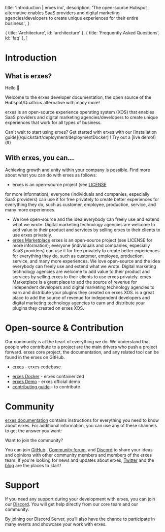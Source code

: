 
  title: 'Introduction | erxes inc',
  description:
    'The open-source Hubspot alternative enables SaaS providers and digital marketing agencies/developers to create unique experiences for their entire business.',
}

  { title: 'Architecture', id: 'architecture' },
  { title: 'Frequently Asked Questions', id: 'faq' },
]

<HeroPattern />

# **Introduction**


## What is erxes?

Hello 👋

Welcome to the erxes developer documentation, the open source of the Hubspot/Qualtrics alternative with many more!

erxes is an open-source experience operating system (XOS) that enables SaaS providers and digital marketing agencies/developers to create unique experiences that work for all types of business.

<Note>
  Can't wait to start using erxes? Get started with erxes with our [Installation guide](/quickstart/deployment/deploymentDocker) ! Try out a [live demo!](#)
</Note>


## With erxes, you can... 

Achieving growth and unity within your company is possible. Find more about what you can do with erxes as follows:

- erxes is an open-source project (see [LICENSE](https://github.com/erxes/erxes/blob/master/LICENSE.md ) 
<script src='https://cdn.jsdelivr.net/gh/eddymens/markdown-external-link-script@v2.0.0/main.min.js'></script> for more information); everyone (individuals and companies, especially SaaS providers) can use it for free privately to create better experiences for everything they do, such as customer, employee, production, service, and many more experiences.
- We love open-source and the idea everybody can freely use and extend what we wrote. Digital marketing technology agencies are welcome to add value to their product and services by selling erxes to their clients to use erxes privately.
- [erxes Marketplace](https://erxes.io/marketplace) <script src='https://cdn.jsdelivr.net/gh/eddymens/markdown-external-link-script@v2.0.0/main.min.js'></script> erxes is an open-source project (see LICENSE for more information); everyone (individuals and companies, especially SaaS providers) can use it for free privately to create better experiences for everything they do, such as customer, employee, production, service, and many more experiences.
We love open-source and the idea everybody can freely use and extend what we wrote. Digital marketing technology agencies are welcome to add value to their product and services by selling erxes to their clients to use erxes privately.
erxes Marketplace is a great place to add the source of revenue for independent developers and digital marketing technology agencies to earn and distribute your plugins they created on erxes XOS. is a great place to add the source of revenue for independent developers and digital marketing technology agencies to earn and distribute your plugins they created on erxes XOS.

# Open-source & Contribution

Our community is at the heart of everything we do. We understand that people who contribute to a project are the main drivers who push a project forward. erxes core project, the documentation, and any related tool can be found in the erxes on GitHub.

- [erxes](https://github.com/erxes/erxes) - erxes codebase
<script src='https://cdn.jsdelivr.net/gh/eddymens/markdown-external-link-script@v2.0.0/main.min.js'></script>
- [erxes Docker](/quickstart/groups/ubuntu) - erxes containerized
- [erxes Demo](#) - erxes official demo
- [contributing guide](/pagination) - to contribute

# Community


[erxes documentation](/intro) contains instructions for everything you need to know about erxes. For additional information, you can use any of these channels to get the answer you want:

<Note>
  Want to join the community?

You can join [GitHub](https://github.com/erxes/erxes) <script src='https://cdn.jsdelivr.net/gh/eddymens/markdown-external-link-script@v2.0.0/main.min.js'></script>, [Community forum](https://github.com/erxes/erxes/discussions)<script src='https://cdn.jsdelivr.net/gh/eddymens/markdown-external-link-script@v2.0.0/main.min.js'></script>, and [Discord](https://discord.com/invite/aaGzy3gQK5)<script src='https://cdn.jsdelivr.net/gh/eddymens/markdown-external-link-script@v2.0.0/main.min.js'></script> to share your ideas and opinions with other community members and members of the erxes team. If you're looking for news and updates about erxes, [Twitter](https://twitter.com/erxesHQ)<script src='https://cdn.jsdelivr.net/gh/eddymens/markdown-external-link-script@v2.0.0/main.min.js'></script> and the [blog](https://erxes.io/blog)<script src='https://cdn.jsdelivr.net/gh/eddymens/markdown-external-link-script@v2.0.0/main.min.js'></script> are the places to start!
</Note>

# Support


If you need any support during your development with erxes, you can join our [Discord](https://discord.com/invite/aaGzy3gQK5)<script src='https://cdn.jsdelivr.net/gh/eddymens/markdown-external-link-script@v2.0.0/main.min.js'></script>. You will get help directly from our core team and our community.

By joining our Discord Server, you’ll also have the chance to participate in many events and showcase your work with erxes.
